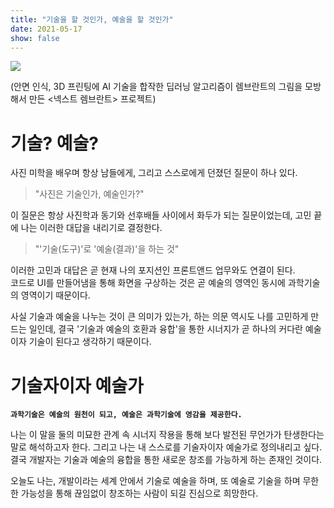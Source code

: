 ```yaml
---
title: "기술을 할 것인가, 예술을 할 것인가"
date: 2021-05-17
show: false
---
```


![](https://media.vlpt.us/images/nsunny0908/post/2bcd9a06-9aec-4a7f-af2f-30895b1e7de7/image.png)

(안면 인식, 3D 프린팅에 AI 기술을 합작한 딥러닝 알고리즘이 렘브란트의 그림을 모방해서 만든 &lt;넥스트 렘브란트&gt; 프로젝트)

# 기술? 예술?

사진 미학을 배우며 항상 남들에게, 그리고 스스로에게 던졌던 질문이 하나 있다.

> "사진은 기술인가, 예술인가?"

이 질문은 항상 사진학과 동기와 선후배들 사이에서 화두가 되는 질문이었는데, 고민 끝에 나는 이러한 대답을 내리기로 결정한다.

> "'기술(도구)'로 '예술(결과)'을 하는 것"

이러한 고민과 대답은 곧 현재 나의 포지션인 프론트앤드 업무와도 연결이 된다.  
코드로 UI를 만들어냄을 통해 화면을 구상하는 것은 곧 예술의 영역인 동시에 과학기술의 영역이기 때문이다.

사실 기술과 예술을 나누는 것이 큰 의미가 있는가, 하는 의문 역시도 나를 고민하게 만드는 일인데, 결국 '기술과 예술의 호환과 융합'을 통한 시너지가 곧 하나의 커다란 예술이자 기술이 된다고 생각하기 때문이다.

# 기술자이자 예술가

**`과학기술은 예술의 원천이 되고, 예술은 과학기술에 영감을 제공한다.`**

나는 이 말을 둘의 미묘한 관계 속 시너지 작용을 통해 보다 발전된 무언가가 탄생한다는 말로 해석하고자 한다. 그리고 나는 내 스스로를 기술자이자 예술가로 정의내리고 싶다.  
결국 개발자는 기술과 예술의 융합을 통한 새로운 창조를 가능하게 하는 존재인 것이다.

오늘도 나는, 개발이라는 세계 안에서 기술로 예술을 하며, 또 예술로 기술을 하며 무한한 가능성을 통해 끊임없이 창조하는 사람이 되길 진심으로 희망한다.
